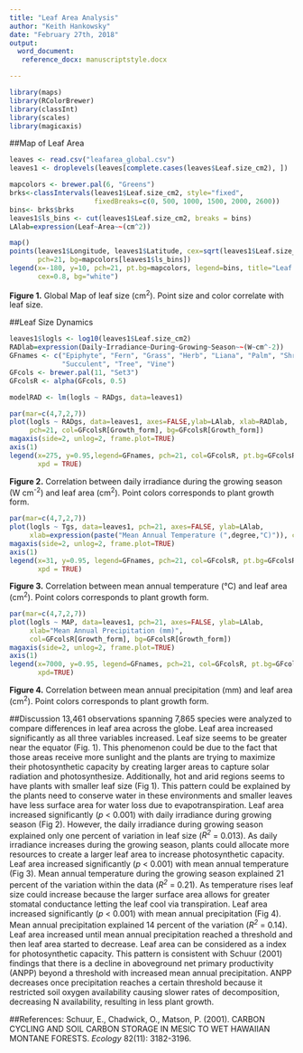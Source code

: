 ```yaml
---
title: "Leaf Area Analysis"
author: "Keith Hankowsky"
date: "February 27th, 2018"
output: 
  word_document:
   reference_docx: manuscriptstyle.docx

---
```


```r
library(maps)
library(RColorBrewer)
library(classInt)
library(scales)
library(magicaxis)
```

##Map of Leaf Area 

```r
leaves <- read.csv("leafarea_global.csv")
leaves1 <- droplevels(leaves[complete.cases(leaves$Leaf.size_cm2), ])

mapcolors <- brewer.pal(6, "Greens")
brks<-classIntervals(leaves1$Leaf.size_cm2, style="fixed",
                     fixedBreaks=c(0, 500, 1000, 1500, 2000, 2600))
bins<- brks$brks
leaves1$ls_bins <- cut(leaves1$Leaf.size_cm2, breaks = bins)
LAlab=expression(Leaf~Area~~(cm^2))

map()
points(leaves1$Longitude, leaves1$Latitude, cex=sqrt(leaves1$Leaf.size_cm2/500), 
       pch=21, bg=mapcolors[leaves1$ls_bins])
legend(x=-180, y=10, pch=21, pt.bg=mapcolors, legend=bins, title="Leaf Size Levels",
       cex=0.8, bg="white")
```

**Figure 1.** Global Map of leaf size (cm^2^). Point size and color correlate with leaf size. 



##Leaf Size Dynamics

```r
leaves1$logls <- log10(leaves1$Leaf.size_cm2)
RADlab=expression(Daily~Irradiance~During~Growing~Season~~(W~cm^-2))
GFnames <- c("Epiphyte", "Fern", "Grass", "Herb", "Liana", "Palm", "Shrub", 
             "Succulent", "Tree", "Vine")
GFcols <- brewer.pal(11, "Set3")
GFcolsR <- alpha(GFcols, 0.5)

modelRAD <- lm(logls ~ RADgs, data=leaves1)

par(mar=c(4,7,2,7))
plot(logls ~ RADgs, data=leaves1, axes=FALSE,ylab=LAlab, xlab=RADlab, 
     pch=21, col=GFcolsR[Growth_form], bg=GFcolsR[Growth_form])
magaxis(side=2, unlog=2, frame.plot=TRUE)
axis(1)
legend(x=275, y=0.95,legend=GFnames, pch=21, col=GFcolsR, pt.bg=GFcolsR, cex=0.7, 
       xpd = TRUE)
```

**Figure 2.** Correlation between daily irradiance during the growing season (W cm^-2^) and leaf area (cm^2^). Point colors corresponds to plant growth form.  


```r
par(mar=c(4,7,2,7))
plot(logls ~ Tgs, data=leaves1, pch=21, axes=FALSE, ylab=LAlab, 
     xlab=expression(paste("Mean Annual Temperature (",degree,"C)")), col=GFcolsR[Growth_form], bg=GFcolsR[Growth_form])
magaxis(side=2, unlog=2, frame.plot=TRUE)
axis(1)
legend(x=31, y=0.95, legend=GFnames, pch=21, col=GFcolsR, pt.bg=GFcolsR, cex=0.7, 
       xpd = TRUE)
```

**Figure 3.** Correlation between mean annual temperature (&deg;C) and leaf area (cm^2^). Point colors corresponds to plant growth form.


```r
par(mar=c(4,7,2,7))
plot(logls ~ MAP, data=leaves1, pch=21, axes=FALSE, ylab=LAlab, 
     xlab="Mean Annual Precipitation (mm)", 
     col=GFcolsR[Growth_form], bg=GFcolsR[Growth_form])
magaxis(side=2, unlog=2, frame.plot=TRUE)
axis(1)
legend(x=7000, y=0.95, legend=GFnames, pch=21, col=GFcolsR, pt.bg=GFcolsR, cex=0.7, 
       xpd=TRUE)
```

**Figure 4.** Correlation between mean annual precipitation (mm) and leaf area (cm^2^). Point colors corresponds to plant growth form.



##Discussion 
  13,461 observations spanning 7,865 species were analyzed to compare differences in leaf area across the globe. Leaf area increased significantly as all three variables increased. 
  Leaf size seems to be greater near the equator (Fig. 1). This phenomenon could be due to the fact that those areas receive more sunlight and the plants are trying to maximize their photosynthetic capacity by creating larger areas to capture solar radiation and photosynthesize. Additionally, hot and arid regions seems to have plants with smaller leaf size (Fig 1). This pattern could be explained by the plants need to conserve water in these environments and smaller leaves have less surface area for water loss due to evapotranspiration. 
  Leaf area increased significantly (*p* < 0.001) with daily irradiance during growing season (Fig 2). However, the daily irradiance during growing season explained only one percent of variation in leaf size (*R^2^* = 0.013). As daily irradiance increases during the growing season, plants could allocate more resources to create a larger leaf area to increase photosynthetic capacity. 
  Leaf area increased significantly (*p* < 0.001) with mean annual temperature (Fig 3). Mean annual temperature during the growing season explained 21 percent of the variation within the data (*R^2^* = 0.21). As temperature rises leaf size could increase because the larger surface area allows for greater stomatal conductance letting the leaf cool via transpiration. 
  Leaf area increased significantly (*p* < 0.001) with mean annual precipitation (Fig 4). Mean annual precipitation explained 14 percent of the variation (*R^2^* = 0.14). Leaf area increased until mean annual precipitation reached a threshold and then leaf area started to decrease. Leaf area can be considered as a index for photosynthetic capacity. This pattern is consistent with Schuur (2001) findings that there is a decline in aboveground net primary productivity (ANPP) beyond a threshold with increased mean annual precipitation. ANPP decreases once precipitation reaches a certain threshold because it restricted soil oxygen availability causing slower rates of decomposition, decreasing N availability, resulting in less plant growth.  
  
  

##References:
Schuur, E., Chadwick, O., Matson, P. (2001). CARBON CYCLING AND SOIL CARBON STORAGE IN MESIC TO WET HAWAIIAN MONTANE FORESTS. *Ecology* 82(11): 3182-3196. 
